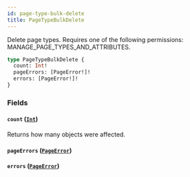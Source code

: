```yaml
---
id: page-type-bulk-delete
title: PageTypeBulkDelete
---
```



Delete page types. Requires one of the following permissions: MANAGE_PAGE_TYPES_AND_ATTRIBUTES.

```graphql
type PageTypeBulkDelete {
  count: Int!
  pageErrors: [PageError!]!
  errors: [PageError!]!
}
```


### Fields

#### `count` ([`Int`](../../../developer/api-reference/scalars/int))

Returns how many objects were affected.


#### `pageErrors` ([`PageError`](../../../developer/api-reference/objects/page-error))




#### `errors` ([`PageError`](../../../developer/api-reference/objects/page-error))






